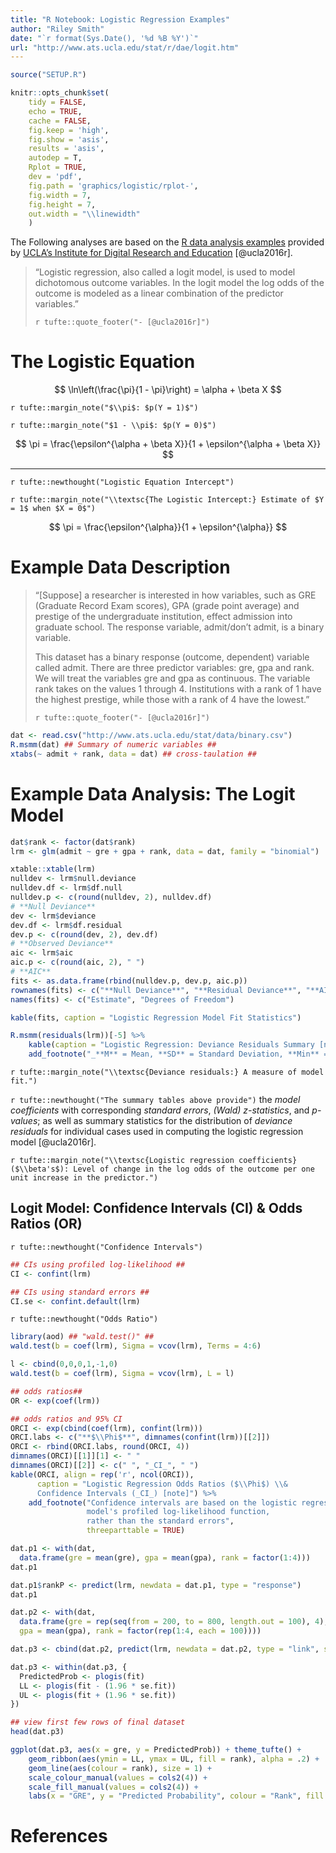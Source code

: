 ```yaml
---
title: "R Notebook: Logistic Regression Examples"
author: "Riley Smith"
date: "`r format(Sys.Date(), '%d %B %Y')`"
url: "http://www.ats.ucla.edu/stat/r/dae/logit.htm"
---
```


```r
source("SETUP.R")

knitr::opts_chunk$set(
    tidy = FALSE,
    echo = TRUE,
    cache = FALSE,
    fig.keep = 'high',
    fig.show = 'asis',
    results = 'asis',
    autodep = T,
    Rplot = TRUE,
    dev = 'pdf',
    fig.path = 'graphics/logistic/rplot-',
    fig.width = 7,
    fig.height = 7,
    out.width = "\\linewidth"
    )
```

The Following analyses are based on the [R data analysis examples](http://www.ats.ucla.edu/stat/r/dae/logit.htm) provided by [UCLA's Institute for Digital Research and Education](https://idre.ucla.edu) [@ucla2016r].

> "Logistic regression, also called a logit model, is used to model dichotomous outcome variables. In the logit model the log odds of the outcome is modeled as a linear combination of the predictor variables."
>
> `r tufte::quote_footer("- [@ucla2016r]")`

# The Logistic Equation

$$ \ln\left(\frac{\pi}{1 - \pi}\right) = \alpha + \beta X $$

`r tufte::margin_note("$\\pi$: $p(Y = 1)$")`

`r tufte::margin_note("$1 - \\pi$: $p(Y = 0)$")`

$$ \pi = \frac{\epsilon^{\alpha + \beta X}}{1 + \epsilon^{\alpha + \beta X}} $$

-----

`r tufte::newthought("Logistic Equation Intercept")`

`r tufte::margin_note("\\textsc{The Logistic Intercept:} Estimate of $Y = 1$ when $X = 0$")`

$$ \pi = \frac{\epsilon^{\alpha}}{1 + \epsilon^{\alpha}} $$

\newpage
# Example Data Description

> "[Suppose] a researcher is interested in how variables, such as GRE (Graduate Record Exam scores), GPA (grade point average) and prestige of the undergraduate institution, effect admission into graduate school. The response variable, admit/don't admit, is a binary variable.
>
> This dataset has a binary response (outcome, dependent) variable called admit. There are three predictor variables: gre, gpa and rank. We will treat the variables gre and gpa as continuous. The variable rank takes on the values 1 through 4. Institutions with a rank of 1 have the highest prestige, while those with a rank of 4 have the lowest."
> 
> `r tufte::quote_footer("- [@ucla2016r]")`


```r
dat <- read.csv("http://www.ats.ucla.edu/stat/data/binary.csv")
R.msmm(dat) ## Summary of numeric variables ## 
xtabs(~ admit + rank, data = dat) ## cross-taulation ##
```


# Example Data Analysis: The Logit Model



```r
dat$rank <- factor(dat$rank) 
lrm <- glm(admit ~ gre + gpa + rank, data = dat, family = "binomial")
```


```r
xtable::xtable(lrm)
nulldev <- lrm$null.deviance
nulldev.df <- lrm$df.null
nulldev.p <- c(round(nulldev, 2), nulldev.df)
# **Null Deviance**
dev <- lrm$deviance
dev.df <- lrm$df.residual
dev.p <- c(round(dev, 2), dev.df)
# **Observed Deviance**
aic <- lrm$aic
aic.p <- c(round(aic, 2), " ")
# **AIC**
fits <- as.data.frame(rbind(nulldev.p, dev.p, aic.p))
rownames(fits) <- c("**Null Deviance**", "**Residual Deviance**", "**AIC**")
names(fits) <- c("Estimate", "Degrees of Freedom")

kable(fits, caption = "Logistic Regression Model Fit Statistics")

R.msmm(residuals(lrm))[-5] %>%
    kable(caption = "Logistic Regression: Deviance Residuals Summary [note]") %>%
    add_footnote("_**M** = Mean, **SD** = Standard Deviation, **Min** = Minimum, \\& **Max** = Maximimum_", threeparttable = TRUE)

```

`r tufte::margin_note("\\textsc{Deviance residuals:} A measure of model fit.")`

`r tufte::newthought("The summary tables above provide")` the _model coefficients_ with corresponding _standard errors_, _(Wald) z-statistics_, and _p-values_; as well as summary statistics for the distribution of _deviance residuals_ for individual cases used in computing the logistic regression model [@ucla2016r]. 

`r tufte::margin_note("\\textsc{Logistic regression coefficients} ($\\beta's$): Level of change in the log odds of the outcome per one unit increase in the predictor.")`

## Logit Model: Confidence Intervals (CI) \& Odds Ratios (OR)

`r tufte::newthought("Confidence Intervals")`

```r
## CIs using profiled log-likelihood ##
CI <- confint(lrm)

## CIs using standard errors ##
CI.se <- confint.default(lrm)
```


`r tufte::newthought("Odds Ratio")`


```r
library(aod) ## "wald.test()" ##
wald.test(b = coef(lrm), Sigma = vcov(lrm), Terms = 4:6)

l <- cbind(0,0,0,1,-1,0)
wald.test(b = coef(lrm), Sigma = vcov(lrm), L = l)

## odds ratios##
OR <- exp(coef(lrm)) 
```


```r
## odds ratios and 95% CI
ORCI <- exp(cbind(coef(lrm), confint(lrm)))
ORCI.labs <- c("**$\\Phi$**", dimnames(confint(lrm))[[2]])
ORCI <- rbind(ORCI.labs, round(ORCI, 4))
dimnames(ORCI)[[1]][1] <- " "
dimnames(ORCI)[[2]] <- c(" ", "_CI_", " ")
kable(ORCI, align = rep('r', ncol(ORCI)), 
      caption = "Logistic Regression Odds Ratios ($\\Phi$) \\& 
      Confidence Intervals (_CI_) [note]") %>%
    add_footnote("Confidence intervals are based on the logistic regression 
                 model's profiled log-likelihood function, 
                 rather than the standard errors", 
                 threeparttable = TRUE)
```

```r
dat.p1 <- with(dat,
  data.frame(gre = mean(gre), gpa = mean(gpa), rank = factor(1:4)))
dat.p1

dat.p1$rankP <- predict(lrm, newdata = dat.p1, type = "response")
dat.p1

dat.p2 <- with(dat,
  data.frame(gre = rep(seq(from = 200, to = 800, length.out = 100), 4),
  gpa = mean(gpa), rank = factor(rep(1:4, each = 100))))

dat.p3 <- cbind(dat.p2, predict(lrm, newdata = dat.p2, type = "link", se = TRUE))

dat.p3 <- within(dat.p3, {
  PredictedProb <- plogis(fit)
  LL <- plogis(fit - (1.96 * se.fit))
  UL <- plogis(fit + (1.96 * se.fit))
})

## view first few rows of final dataset
head(dat.p3)

ggplot(dat.p3, aes(x = gre, y = PredictedProb)) + theme_tufte() +
    geom_ribbon(aes(ymin = LL, ymax = UL, fill = rank), alpha = .2) +
    geom_line(aes(colour = rank), size = 1) +
    scale_colour_manual(values = cols2(4)) + 
    scale_fill_manual(values = cols2(4)) + 
    labs(x = "GRE", y = "Predicted Probability", colour = "Rank", fill = "Rank")
```


# References
